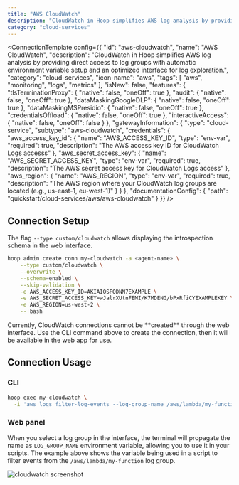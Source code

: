 ```yaml
---
title: "AWS CloudWatch"
description: "CloudWatch in Hoop simplifies AWS log analysis by providing direct access to log groups with automatic environment variable setup and an optimized interface for log exploration."
category: "cloud-services"
---
```



<ConnectionTemplate config={{
  "id": "aws-cloudwatch",
  "name": "AWS CloudWatch",
  "description": "CloudWatch in Hoop simplifies AWS log analysis by providing direct access to log groups with automatic environment variable setup and an optimized interface for log exploration.",
  "category": "cloud-services",
  "icon-name": "aws",
  "tags": [
    "aws",
    "monitoring",
    "logs",
    "metrics"
  ],
  "isNew": false,
  "features": {
    "tlsTerminationProxy": {
      "native": false,
      "oneOff": true
    },
    "audit": {
      "native": false,
      "oneOff": true
    },
    "dataMaskingGoogleDLP": {
      "native": false,
      "oneOff": true
    },
    "dataMaskingMSPresidio": {
      "native": false,
      "oneOff": true
    },
    "credentialsOffload": {
      "native": false,
      "oneOff": true
    },
    "interactiveAccess": {
      "native": false,
      "oneOff": false
    }
  },
  "gatewayInformation": {
    "type": "cloud-service",
    "subtype": "aws-cloudwatch",
    "credentials": {
      "aws_access_key_id": {
        "name": "AWS_ACCESS_KEY_ID",
        "type": "env-var",
        "required": true,
        "description": "The AWS access key ID for CloudWatch Logs accesss"
      },
      "aws_secret_access_key": {
        "name": "AWS_SECRET_ACCESS_KEY",
        "type": "env-var",
        "required": true,
        "description": "The AWS secret access key for CloudWatch Logs access"
      },
      "aws_region": {
        "name": "AWS_REGION",
        "type": "env-var",
        "required": true,
        "description": "The AWS region where your CloudWatch log groups are located (e.g., us-east-1, eu-west-1)"
      }
    }
  },
  "documentationConfig": {
    "path": "quickstart/cloud-services/aws/aws-cloudwatch"
  }
}} />
## Connection Setup

The flag `--type custom/cloudwatch` allows displaying the introspection schema in the web interface.

```bash
hoop admin create conn my-cloudwatch -a <agent-name> \
    --type custom/cloudwatch \
    --overwrite \
    --schema=enabled \
    --skip-validation \
    -e AWS_ACCESS_KEY_ID=AKIAIOSFODNN7EXAMPLE \
    -e AWS_SECRET_ACCESS_KEY=wJalrXUtnFEMI/K7MDENG/bPxRfiCYEXAMPLEKEY \
    -e AWS_REGION=us-west-2 \
    -- bash
```

<Warning>
    Currently, CloudWatch connections cannot be **created** through the web interface.
    Use the CLI command above to create the connection, then it will be available in the web app for use.
</Warning>

## Connection Usage

### CLI

```bash
hoop exec my-cloudwatch \
  -i 'aws logs filter-log-events --log-group-name /aws/lambda/my-function'
```

### Web panel

When you select a log group in the interface, the terminal will propagate the name as `LOG_GROUP_NAME` environment variable, allowing you to use it in your scripts.
The example above shows the variable being used in a script to filter events from the `/aws/lambda/my-function` log group.

<Frame>
    <img src="/images/aws/client-aws-cloudwatch.png" alt="cloudwatch screenshot" />
</Frame>



